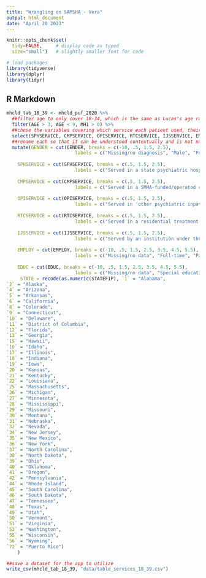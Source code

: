 ```yaml
---
title: "Wrangling on SAMSHA - Vera"
output: html_document
date: "April 20 2023"
---
```


```r
knitr::opts_chunk$set(
  tidy=FALSE,     # display code as typed
  size="small")   # slightly smaller font for code

# load packages
library(tidyverse)
library(dplyr)
library(tidyr)
```

## R Markdown



```r
mhcld_tab_18_39 <- mhcld_puf_2020 %>%
  ##filter age to only cover 18-34, which is the same as Lucas's age range
  filter(AGE > 3, AGE < 9, MH1 > 0) %>%
  ##chose the variables covering which service each patient used, their employment and education status, gender, and state they are home to
  select(SPHSERVICE, CMPSERVICE, OPISERVICE, RTCSERVICE, IJSSERVICE, EMPLOY, EDUC, GENDER, STATEFIP) %>%
  ##rename each so that it can be understood contextually and is not numerical
  mutate(GENDER = cut(GENDER, breaks = c(-10, .5, 1.5, 2.5),
                         labels = c("Missing/no diagnosis", "Male", "Female"), include.lowest = TRUE),
    
    SPHSERVICE = cut(SPHSERVICE, breaks = c(.5, 1.5, 2.5),
                         labels = c("Served in a state psychiatric hospital", "Not served in a state psychiatric hospital"), include.lowest = TRUE),
    
    CMPSERVICE = cut(CMPSERVICE, breaks = c(.5, 1.5, 2.5),
                         labels = c("Served in a SMHA-funded/operated community-based program", "Not served in a SMHA-funded/operated community-based program"), include.lowest = TRUE),
    
    OPISERVICE = cut(OPISERVICE, breaks = c(.5, 1.5, 2.5),
                         labels = c("Served in 'other psychiatric inpatient center", "Not served in 'other psychiatric inpatient center'"), include.lowest = TRUE),
    
    RTCSERVICE = cut(RTCSERVICE, breaks = c(.5, 1.5, 2.5),
                         labels = c("Served in a residential treatment center", "Not served in a residential treatment center"), include.lowest = TRUE),
    
    IJSSERVICE = cut(IJSSERVICE, breaks = c(.5, 1.5, 2.5),
                         labels = c("Served by an institution under the justice system", "Not served by any institution under the justice system"), include.lowest = TRUE),
    
    EMPLOY = cut(EMPLOY, breaks = c(-10, .5, 1.5, 2.5, 3.5, 4.5, 5.5),
                         labels = c("Missing/no data", "Full-time", "Part-time", "Employed full-time/part-time not differentiated", "Unemployed", "Not in labor force"), include.lowest = TRUE),
    
    EDUC = cut(EDUC, breaks = c(-10, .5, 1.5, 2.5, 3.5, 4.5, 5.5),
                         labels = c("Missing/no data", "Special education", "0 to 8", "9 to 11", "12 or GED", "More than 12"), include.lowest = TRUE),
     STATE = recode(as.numeric(STATEFIP), `1` = "Alabama", 
`2` = "Alaska", 
`4` = "Arizona", 
`5` = "Arkansas", 
`6` = "California", 
`8` = "Colorado", 
`9` = "Connecticut", 
`10` = "Delaware", 
`11` = "District of Columbia", 
`12` = "Florida", 
`13` = "Georgia", 
`15` = "Hawaii", 
`16` = "Idaho", 
`17` = "Illinois", 
`18` = "Indiana", 
`19` = "Iowa", 
`20` = "Kansas", 
`21` = "Kentucky", 
`22` = "Louisiana", 
`25` = "Massachusetts", 
`26` = "Michigan", 
`27` = "Minnesota", 
`28` = "Mississippi", 
`29` = "Missouri", 
`30` = "Montana", 
`31` = "Nebraska", 
`32` = "Nevada", 
`34` = "New Jersey", 
`35` = "New Mexico", 
`36` = "New York", 
`37` = "North Carolina", 
`38` = "North Dakota", 
`39` = "Ohio", 
`40` = "Oklahoma", 
`41` = "Oregon", 
`42` = "Pennsylvania", 
`44` = "Rhode Island", 
`45` = "South Carolina", 
`46` = "South Dakota", 
`47` = "Tennessee", 
`48` = "Texas", 
`49` = "Utah", 
`50` = "Vermont", 
`51` = "Virginia", 
`53` = "Washington", 
`55` = "Wisconsin", 
`56` = "Wyoming", 
`72` = "Puerto Rico")
    )

##save a dataset for the app to utilize
write_csv(mhcld_tab_18_39, "data/table_services_18_39.csv")



```



